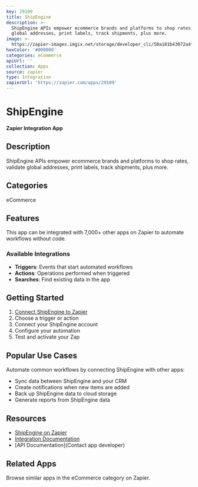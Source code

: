 ```yaml
---
key: 29109
title: ShipEngine
description: >-
  ShipEngine APIs empower ecommerce brands and platforms to shop rates, validate
  global addresses, print labels, track shipments, plus more.
image: >-
  https://zapier-images.imgix.net/storage/developer_cli/50a181b43072a4f13643a4d52077acc4.png?auto=format%2Ccompress&ixlib=python-3.0.0&q=50
hexColor: '#000000'
categories: eCommerce
apiUrl: ''
collection: Apps
source: zapier
type: Integration
zapierUrl: 'https://zapier.com/apps/29109'
---
```

# ShipEngine

**Zapier Integration App**

## Description

ShipEngine APIs empower ecommerce brands and platforms to shop rates, validate global addresses, print labels, track shipments, plus more.

## Categories

eCommerce

## Features

This app can be integrated with 7,000+ other apps on Zapier to automate workflows without code.

### Available Integrations

- **Triggers**: Events that start automated workflows
- **Actions**: Operations performed when triggered
- **Searches**: Find existing data in the app

## Getting Started

1. [Connect ShipEngine to Zapier](https://zapier.com/apps/29109)
2. Choose a trigger or action
3. Connect your ShipEngine account
4. Configure your automation
5. Test and activate your Zap

## Popular Use Cases

Automate common workflows by connecting ShipEngine with other apps:

- Sync data between ShipEngine and your CRM
- Create notifications when new items are added
- Back up ShipEngine data to cloud storage
- Generate reports from ShipEngine data

## Resources

- [ShipEngine on Zapier](https://zapier.com/apps/29109)
- [Integration Documentation](https://zapier.com/apps/29109/integrations)
- [API Documentation](Contact app developer)

## Related Apps

Browse similar apps in the eCommerce category on Zapier.
